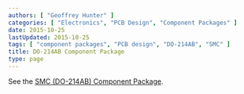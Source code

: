 ```yaml
---
authors: [ "Geoffrey Hunter" ]
categories: [ "Electronics", "PCB Design", "Component Packages" ]
date: 2015-10-25
lastUpdated: 2015-10-25
tags: [ "component packages", "PCB design", "DO-214AB", "SMC" ]
title: DO-214AB Component Package
type: page
---
```


See the [SMC (DO-214AB) Component Package](/pcb-design/component-packages/smc-do-214ab-component-package).
